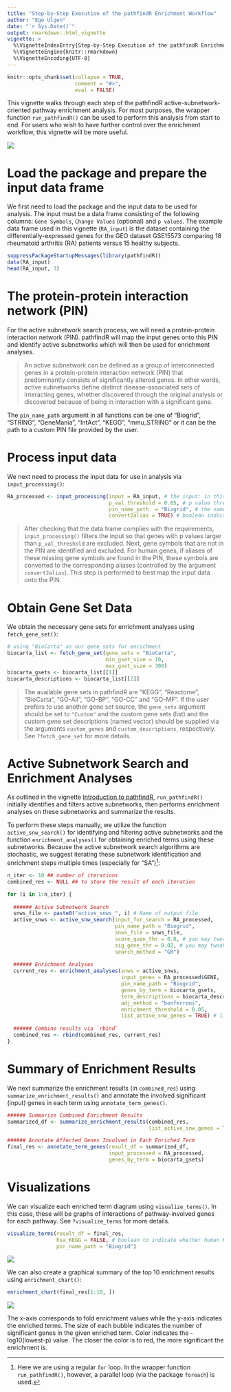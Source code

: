 ```yaml
---
title: "Step-by-Step Execution of the pathfindR Enrichment Workflow"
author: "Ege Ulgen"
date: "`r Sys.Date()`"
output: rmarkdown::html_vignette
vignette: >
  %\VignetteIndexEntry{Step-by-Step Execution of the pathfindR Enrichment Workflow}
  %\VignetteEngine{knitr::rmarkdown}
  %\VignetteEncoding{UTF-8}
---
```


```r
knitr::opts_chunk$set(collapse = TRUE,
                      comment = "#>",
                      eval = FALSE)
```

This vignette walks through each step of the pathfindR active-subnetwork-oriented pathway enrichment analysis. For most purposes, the wrapper function `run_pathfindR()` can be used to perform this analysis from start to end. For users who wish to have further control over the enrichment workflow, this vignette will be more useful.


<img src="./pathfindr.png" style="max-width:100%;" />

# Load the package and prepare the input data frame

We first need to load the package and the input data to be used for analysis. The input must be a data frame consisting of the following columns: `Gene Symbols`, `Change Values` (optional) and `p values`. The example data frame used in this vignette (`RA_input`) is the dataset containing the differentially-expressed genes for the GEO dataset GSE15573 comparing 18 rheumatoid arthritis (RA) patients versus 15 healthy subjects.

```r
suppressPackageStartupMessages(library(pathfindR))
data(RA_input)
head(RA_input, 3)
```

# The protein-protein interaction network (PIN)

For the active subnetwork search process, we will need a protein-protein interaction network (PIN). pathfindR will map the input genes onto this PIN and identify active subnetworks which will then be used for enrichment analyses.

> An active subnetwork can be defined as a group of interconnected genes in a protein-protein interaction network (PIN) that predominantly consists of significantly altered genes. In other words, active subnetworks define distinct disease-associated sets of interacting genes, whether discovered through the original analysis or discovered because of being in interaction with a significant gene.

The `pin_name_path` argument in all functions can be one of "Biogrid", "STRING", "GeneMania", "IntAct", "KEGG", "mmu_STRING" or it can be the path to a custom PIN file provided by the user.

# Process input data

We next need to process the input data for use in analysis via `input_processing()`:

```r
RA_processed <- input_processing(input = RA_input, # the input: in this case, differential expression results
                                 p_val_threshold = 0.05, # p value threshold to filter significant genes
                                 pin_name_path  = "Biogrid", # the name of the PIN to use for active subnetwork search
                                 convert2alias = TRUE) # boolean indicating whether or not to convert missing symbols to alias symbols in the PIN
```

> After checking that the data frame complies with the requirements, `input_processing()` filters the input so that genes with p values larger than `p_val_threshold` are excluded. Next, gene symbols that are not in the PIN are identified and excluded. For human genes, if aliases of these missing gene symbols are found in the PIN, these symbols are converted to the corresponding aliases (controlled by the argument `convert2alias`). This step is performed to best map the input data onto the PIN.

# Obtain Gene Set Data

We obtain the necessary gene sets for enrichment analyses using `fetch_gene_set()`:

``` r
# using "BioCarta" as our gene sets for enrichment
biocarta_list <- fetch_gene_set(gene_sets = "BioCarta",
                                min_gset_size = 10,
                                max_gset_size = 300)
biocarta_gsets <- biocarta_list[[1]]
biocarta_descriptions <- biocarta_list[[2]]
```

> The available gene sets in pathfindR are "KEGG", "Reactome", "BioCarta", "GO-All", "GO-BP", "GO-CC" and "GO-MF". If the user prefers to use another gene set source, the `gene_sets` argument should be set to `"Custom"` and the custom gene sets (list) and the custom gene set descriptions (named vector) should be supplied via the arguments `custom_genes` and `custom_descriptions`, respectively. See `?fetch_gene_set` for more details.


# Active Subnetwork Search and Enrichment Analyses

As outlined in the vignette [Introduction to pathfindR](intro_vignette.html), `run_pathfindR()` initially identifies and filters active subnetworks, then performs enrichment analyses on these subnetworks and summarize the results.

To perform these steps manually, we utilize the function `active_snw_search()` for identifying and filtering active subnetworks and the function `enrichment_analyses()` for obtaining enriched terms using these subnetworks. Because the active subnetwork search algorithms are stochastic, we suggest iterating these subnetwork identification and enrichment steps multiple times (especially for "SA")[^1]:

[^1]: Here we are using a regular `for` loop. In the wrapper function `run_pathfindR()`, however, a parallel loop (via the package `foreach`) is used.

```r
n_iter <- 10 ## number of iterations
combined_res <- NULL ## to store the result of each iteration

for (i in 1:n_iter) {
  
  ###### Active Subnetwork Search
  snws_file <- paste0("active_snws_", i) # Name of output file
  active_snws <- active_snw_search(input_for_search = RA_processed, 
                                   pin_name_path = "Biogrid", 
                                   snws_file = snws_file,
                                   score_quan_thr = 0.8, # you may tweak these arguments for optimal filtering of subnetworks
                                   sig_gene_thr = 0.02, # you may tweak these arguments for optimal filtering of subnetworks
                                   search_method = "GR")
  
  ###### Enrichment Analyses
  current_res <- enrichment_analyses(snws = active_snws,
                                     input_genes = RA_processed$GENE,
                                     pin_name_path = "Biogrid", 
                                     genes_by_term = biocarta_gsets,
                                     term_descriptions = biocarta_descriptions,
                                     adj_method = "bonferroni",
                                     enrichment_threshold = 0.05,
                                     list_active_snw_genes = TRUE) # listing the non-input active snw genes in output
  
  ###### Combine results via `rbind`
  combined_res <- rbind(combined_res, current_res)
}
```

# Summary of Enrichment Results

We next summarize the enrichment results (in `combined_res`) using `summarize_enrichment_results()` and annotate the involved significant (input) genes in each term using `annotate_term_genes()`.

```r
###### Summarize Combined Enrichment Results
summarized_df <- summarize_enrichment_results(combined_res, 
                                              list_active_snw_genes = TRUE)

###### Annotate Affected Genes Involved in Each Enriched Term
final_res <- annotate_term_genes(result_df = summarized_df, 
                                 input_processed = RA_processed, 
                                 genes_by_term = biocarta_gsets)
```

# Visualizations

We can visualize each enriched term diagram using `visualize_terms()`. In this case, these will be graphs of interactions of pathway-involved genes for each pathway. See `?visualize_terms` for more details.

```r
visualize_terms(result_df = final_res, 
                hsa_KEGG = FALSE, # boolean to indicate whether human KEGG gene sets were used for enrichment analysis or not
                pin_name_path = "Biogrid")
```

<img src="./example_interaction_vis.png" style="max-width:100%;" />

We can also create a graphical summary of the top 10 enrichment results using `enrichment_chart()`:

```r
enrichment_chart(final_res[1:10, ])
```

<img src="./man_enrichment_chart.png" style="max-width:100%;" />

The x-axis corresponds to fold enrichment values while the y-axis indicates the enriched terms. The size of each bubble indicates the number of significant genes in the given enriched term. Color indicates the -log10(lowest-p) value. The closer the color is to red, the more significant the enrichment is.

